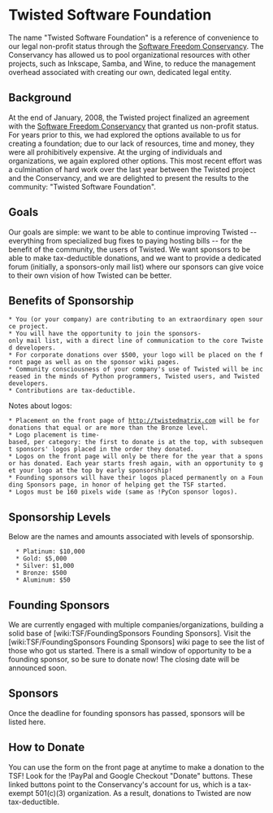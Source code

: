 = Twisted Software Foundation =

The name "Twisted Software Foundation" is a reference of convenience to our legal non-profit status through the [http://conservancy.softwarefreedom.org/ Software Freedom Conservancy]. The Conservancy has allowed us to pool organizational resources with other projects, such as Inkscape, Samba, and Wine, to reduce the management overhead associated with creating our own, dedicated legal entity.

== Background ==

At the end of January, 2008, the Twisted project finalized an agreement with the [http://conservancy.softwarefreedom.org/ Software Freedom Conservancy] that granted us non-profit status. For years prior to this, we had explored the options available to us for creating a foundation; due to our lack of resources, time and money, they were all prohibitively expensive. At the urging of individuals and organizations, we again explored other options. This most recent effort was a culmination of hard work over the last year between the Twisted project and the Conservancy, and we are delighted to present the results to the community: "Twisted Software Foundation".

== Goals ==

Our goals are simple: we want to be able to continue improving Twisted -- everything from specialized bug fixes to paying hosting bills -- for the benefit of the community, the users of Twisted. We want sponsors to be able to make tax-deductible donations, and we want to provide a dedicated forum (initially, a sponsors-only mail list) where our sponsors can give voice to their own vision of how Twisted can be better.

== Benefits of Sponsorship ==

 * You (or your company) are contributing to an extraordinary open source project.
 * You will have the opportunity to join the sponsors-only mail list, with a direct line of communication to the core Twisted developers.
 * For corporate donations over $500, your logo will be placed on the front page as well as on the sponsor wiki pages.
 * Community consciousness of your company's use of Twisted will be increased in the minds of Python programmers, Twisted users, and Twisted developers.
 * Contributions are tax-deductible.

Notes about logos:
 * Placement on the front page of http://twistedmatrix.com will be for donations that equal or are more than the Bronze level.
 * Logo placement is time-based, per category: the first to donate is at the top, with subsequent sponsors' logos placed in the order they donated.
 * Logos on the front page will only be there for the year that a sponsor has donated. Each year starts fresh again, with an opportunity to get your logo at the top by early sponsorship!
 * Founding sponsors will have their logos placed permanently on a Founding Sponsors page, in honor of helping get the TSF started.
 * Logos must be 160 pixels wide (same as !PyCon sponsor logos).


== Sponsorship Levels ==

Below are the names and amounts associated with levels of sponsorship. 

   * Platinum: $10,000
   * Gold: $5,000
   * Silver: $1,000
   * Bronze: $500
   * Aluminum: $50

== Founding Sponsors ==

We are currently engaged with multiple companies/organizations, building a solid base of [wiki:TSF/FoundingSponsors Founding Sponsors]. Visit the [wiki:TSF/FoundingSponsors Founding Sponsors] wiki page to see the list of those who got us started. There is a small window of opportunity to be a founding sponsor, so be sure to donate now! The closing date will be announced soon.

== Sponsors ==

Once the deadline for founding sponsors has passed, sponsors will be listed here.

== How to Donate ==

You can use the form on the front page at anytime to make a donation to the TSF! Look for the !PayPal and Google Checkout "Donate" buttons. These linked buttons point to the Conservancy's account for us, which is a tax-exempt 501(c)(3) organization. As a result, donations to Twisted are now tax-deductible.

